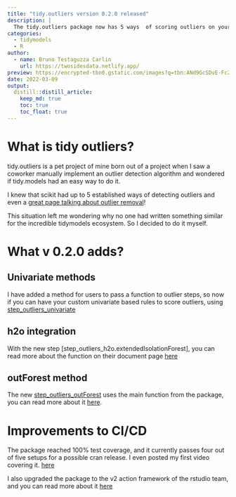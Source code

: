 ```yaml
---
title: "tidy.outliers version 0.2.0 released"
description: |
  The tidy.outliers package now has 5 ways  of scoring outliers on your data!
categories:
  - tidymodels
  - R
author:
  - name: Bruno Testaguzza Carlin
    url: https://twosidesdata.netlify.app/
preview: https://encrypted-tbn0.gstatic.com/images?q=tbn:ANd9GcSDvE-FcZtiyIvEPBjf_UGXqeEOXh-iVx2K3g&usqp=CAU
date: 2022-03-09
output:
  distill::distill_article:
    keep_md: true
    toc: true
    toc_float: true
---
```


# What is tidy outliers?

tidy.outliers is a pet project of mine born out of a project when I saw a coworker manually implement an outlier detection algorithm and wondered if tidy.models had an easy way to do it.

I knew that scikit had up to 5 established ways of detecting outliers and even a [great page talking about outlier removal](https://scikit-learn.org/stable/modules/outlier_detection.html)!

This situation left me wondering why no one had written something similar for the incredible tidymodels ecosystem. So I decided to do it myself.

# What v 0.2.0 adds?

## Univariate methods

I have added a method for users to pass a function to outlier steps, so now if you can have your custom univariate based rules to score outliers,  using [step_outliers_univariate](https://brunocarlin.github.io/tidy.outliers/reference/step_outliers_univariate.html)


## h2o integration

With the new step [step_outliers_h2o.extendedIsolationForest], you can read more about the function on their document page [here](https://docs.h2o.ai/h2o/latest-stable/h2o-docs/data-science/eif.html) 

## outForest method

The new [step_outliers_outForest](https://brunocarlin.github.io/tidy.outliers/reference/step_outliers_outForest.html) uses the main function from the package, you can read more about it [here](https://github.com/mayer79/outForest).


# Improvements to CI/CD

The package reached 100% test coverage, and it currently passes four out of five setups for a possible cran release. I even posted my first video covering it. [here](https://www.youtube.com/watch?v=U_Ahxcq_6Sk)

I also upgraded the package to the v2 action framework of the rstudio team, and you can read more about it [here](https://github.com/r-lib/actions)